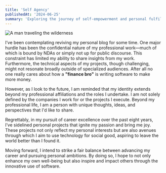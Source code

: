 ```yaml
---
title: 'Self Agency'
publishedAt: '2024-06-25'
summary: 'Exploring the journey of self-empowerment and personal fulfillment as I balance the demands of a tech career with my passion for using software to enact positive change.'
---
```


![A man traveling the wilderness](/assets/img/blog/self-agency.jpg)

I’ve been contemplating reviving my personal blog for some time. One major hurdle has been the confidential nature of my professional work—much of which is bound by NDAs or simply not up for public discourse. This constraint has limited my ability to share insights from my work. Furthermore, the technical aspects of my projects, though challenging, might not resonate broadly outside of specialized audiences. After all no one really cares about how a __"finance bro"__ is writing software to make more money.

However, as I look to the future, I am reminded that my identity extends beyond my professional affiliations and the roles I undertake. I am not solely defined by the companies I work for or the projects I execute. Beyond my professional life, I am a person with unique thoughts, ideas, and perspectives that I'd like to share.

Regrettably, in my pursuit of career excellence over the past eight years, I’ve sidelined personal projects that ignite my passion and bring me joy. These projects not only reflect my personal interests but are also avenues through which I aim to use technology for social good, aspiring to leave the world better than I found it.

Moving forward, I intend to strike a fair balance between advancing my career and pursuing personal ambitions. By doing so, I hope to not only enhance my own well-being but also inspire and impact others through the innovative use of software.
